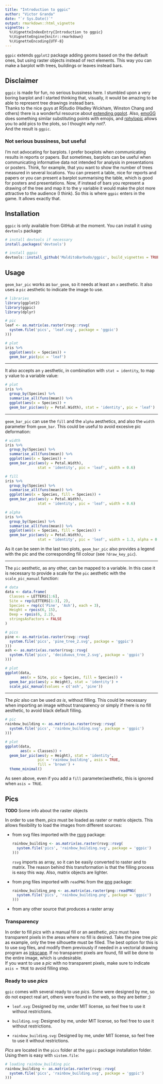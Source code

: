 ```yaml
---
title: "Introduction to ggpic"
author: "Victor Granda"
date: "`r Sys.Date()`"
output: rmarkdown::html_vignette
vignette: >
  %\VignetteIndexEntry{Introduction to ggpic}
  %\VignetteEngine{knitr::rmarkdown}
  %\VignetteEncoding{UTF-8}
---
```


`ggpic` extends `ggplot2` package adding geoms based on the the default ones, but
using raster objects instead of rect elements. This way you can make a barplot
with trees, buildings or leaves instead bars.

## Disclaimer

`ggpic` is made for fun, no serious bussiness here. I stumbled upon a very boring
barplot and I started thinking that, visually, it would be amazing to be able
to represent tree drawings instead bars.  
Thanks to the nice guys at RStudio (Hadley Wickham, Winston Chang and others)
there is a wonderful resource about
[extending ggplot](http://docs.ggplot2.org/dev/vignettes/extending-ggplot2.html).
Also, [emoGG](https://github.com/dill/emoGG) does something similar substituting
points with emojis, and [rphylopic](https://github.com/sckott/rphylopic) allows
you to add pics to the plots, so I thought *why not?*.  
And the result is `ggpic`.

### Not serious bussiness, but useful

I'm not advocating for barplots. I prefer boxplots when communicating results
in reports or papers. But sometimes, barplots can be useful when communicating
informative data not intended for analysis in presentations or posters. Think,
for example, that you want to show the number of trees measured in several
locations. You can present a table, nice for reports and papers or you can
present a barplot summarising the table, which is good for posters and
presentations. Now, if instead of bars you represent a drawing of the tree
and map it to the y variable it would make the plot more attractive to the
audience (I think). So this is where `ggpic` enters in the game. It allows
exactly that.

## Installation

`ggpic` is only available from GitHub at the moment. You can install it using
`devtools` package:

```r
# install devtools if necessary
install.packages('devtools')

# install ggpic
devtools::install_github('MalditoBarbudo/ggpic', build_vignettes = TRUE)
```

## Usage

`geom_bar_pic` works as `bar_geom`, so it needs at least an `x` aesthetic. It
also uses a `pic` aesthetic to indicate the image to use.

```r
# libraries
library(ggplot2)
library(ggpic)
library(dplyr)

# pic
leaf <- as.matrix(as.raster(rsvg::rsvg(
  system.file('pics', 'leaf.svg', package = 'ggpic')
)))

# plot
iris %>%
  ggplot(aes(x = Species)) +
  geom_bar_pic(pic = 'leaf')
```

***

It also accepts an `y` aesthetic, in combination with `stat = identity`, to map
y value to a variable value:

```r
# plot
iris %>%
  group_by(Species) %>%
  summarise_all(funs(mean)) %>%
  ggplot(aes(x = Species)) +
  geom_bar_pic(aes(y = Petal.Width), stat = 'identity', pic = 'leaf')
```

***

`geom_bar_pic` can use the `fill` and the `alpha` aesthetics, and also the
`width` parameter from `geom_bar`. This could be useful to avoid excesive
pic deformation:

```r
# width
iris %>%
  group_by(Species) %>%
  summarise_all(funs(mean)) %>%
  ggplot(aes(x = Species)) +
  geom_bar_pic(aes(y = Petal.Width),
               stat = 'identity', pic = 'leaf', width = 0.6)

# fill
iris %>%
  group_by(Species) %>%
  summarise_all(funs(mean)) %>%
  ggplot(aes(x = Species, fill = Species)) +
  geom_bar_pic(aes(y = Petal.Width),
               stat = 'identity', pic = 'leaf', width = 0.6)

# alpha
iris %>%
  group_by(Species) %>%
  summarise_all(funs(mean)) %>%
  ggplot(aes(x = Species, fill = Species)) +
  geom_bar_pic(aes(y = Petal.Width),
               stat = 'identity', pic = 'leaf', width = 1.3, alpha = 0.5)
```

As it can be seen in the last two plots, `geom_bar_pic` also provides a
legend with the pic and the corresponding fill colour (see `?draw_key_pic`).

***

The `pic` aesthetic, as any other, can be mapped to a variable. In this case it is
necessary to provide a scale for the `pic` aesthetic with the `scale_pic_manual`
function:

```r
# data
data <- data.frame(
  Classes = LETTERS[1:6],
  Site = rep(LETTERS[1:3], 2),
  Species = rep(c('Pine', 'Ash'), each = 3),
  Height = rpois(6, 15),
  Deep = rpois(6, 2.2),
  stringsAsFactors = FALSE
)

# pics
pine <- as.matrix(as.raster(rsvg::rsvg(
  system.file('pics', 'pine_tree_2.svg', package = 'ggpic')
)))
ash <- as.matrix(as.raster(rsvg::rsvg(
  system.file('pics', 'deciduous_tree_2.svg', package = 'ggpic')
)))

# plot
ggplot(data,
       aes(x = Site, pic = Species, fill = Species)) +
  geom_bar_pic(aes(y = Height), stat = 'identity') +
  scale_pic_manual(values = c('ash', 'pine'))
```

***

The *pic* also can be used *as is*, without filling. This could be necessary when
importing an image without transparency or simply if there is no fill
aesthetic, to avoid black default filling.

```r
# pic
rainbow_building <- as.matrix(as.raster(rsvg::rsvg(
  system.file('pics', 'rainbow_building.svg', package = 'ggpic')
)))

# plot
ggplot(data,
       aes(x = Classes)) +
  geom_bar_pic(aes(y = Height), stat = 'identity',
               pic = 'rainbow_building', asis = TRUE,
               fill = 'brown') +
  theme_minimal()
```

As seen above, even if you add a `fill` parameter/aesthetic, this is ignored when
`asis = TRUE`.

## Pics

**TODO** Some info about the raster objects

In order to use them, *pics* must be loaded as raster or matrix objects. This
allows flexibility to load the images from different sources:

  + from svg files imported with the
    [rsvg](https://cran.r-project.org/web/packages/rsvg/index.html) package:
    
    ```r
    rainbow_building <- as.matrix(as.raster(rsvg::rsvg(
      system.file('pics', 'rainbow_building.svg', package = 'ggpic')
    )))
    ```
    
    `rsvg` imports as array, so it can be easily converted to raster and to
    matrix. The reason behind this transformation is that the filling process
    is easy this way. Also, matrix objects are lighter.
  
  + from png files imported with `readPNG` from the
    [png](https://cran.r-project.org/web/packages/png/index.html) package:
    
    ```r
    rainbow_building_png <- as.matrix(as.raster(png::readPNG(
      system.file('pics', 'rainbow_building.png', package = 'ggpic')
    )))
    ```
  
  + from any other source that produces a raster array

### Transparency

In order to fill *pics* with a manual fill or an aesthetic, *pics* must have
transparent pixels in the areas where no fill is desired. Take the pine tree
*pic* as example, only the tree silhouette must be filled. The best option
for this is to use svg files, and modify them previously if needed in a vectorial
drawing program as [inkscape](https://inkscape.org). If no transparent pixels
are found, fill will be done to the entire image, which is undesirable.  
If you want to use a *pic* with no transparent pixels, make sure to indicate
`asis = TRUE` to avoid filling step.

### Ready to use *pics*

`gpic` comes with several ready to use *pics*. Some were designed by me, so do not
expect real art, others were found in the web, so they are better ;)

+ `leaf.svg`: Designed by me, under MIT license, so feel free to use it without
  restrictions.

+ `building.svg`: Designed by me, under MIT license, so feel free to use it without
  restrictions.

+ `rainbow_building.svg`: Designed by me, under MIT license, so feel free to use
  it without restrictions.

*Pics* are located in the `pics` folder at the `ggpic` package installation
folder. Using them is easy with `sistem.file`:

```r
# loading rainbow_building pic
rainbow_building <- as.matrix(as.raster(rsvg::rsvg(
  system.file('pics', 'rainbow_building.svg', package = 'ggpic')
)))
```
